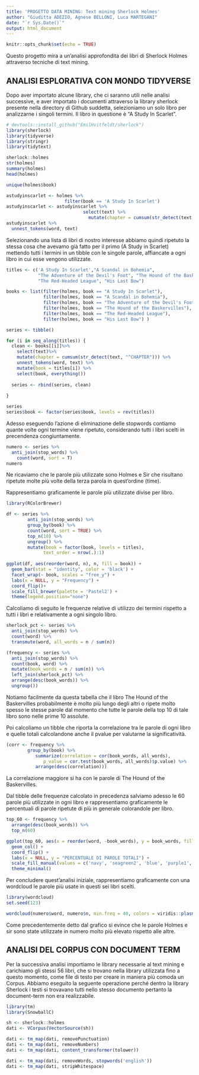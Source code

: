 ---
title: 'PROGETTO DATA MINING: Text mining Sherlock Holmes'
author: "Giuditta ADEZIO, Agnese BELLONI, Luca MARTEGANI"
date: "`r Sys.Date()`"
output: html_document
---

```{r setup, include=FALSE}
knitr::opts_chunk$set(echo = TRUE)
```

Questo progetto mira a un'analisi approfondita dei libri di Sherlock Holmes attraverso tecniche di text mining. 


## ANALISI ESPLORATIVA CON MONDO TIDYVERSE
Dopo aver importato alcune library, che ci saranno utili nelle analisi successive, e aver importato i documenti attraverso la library sherlock presente nella directory di Github suddetta, selezioniamo un solo libro per analizzarne i singoli termini.
Il libro in questione è "A Study In Scarlet".
```{r}
# devtools::install_github("EmilHvitfeldt/sherlock")
library(sherlock)
library(tidyverse)
library(stringr)
library(tidytext)

sherlock::holmes
str(holmes)
summary(holmes)
head(holmes)

unique(holmes$book)

astudyinscarlet <- holmes %>% 
                      filter(book == 'A Study In Scarlet')
astudyinscarlet <- astudyinscarlet %>%
                             select(text) %>%
                               mutate(chapter = cumsum(str_detect(text, "^CHAPTER")))
astudyinscarlet %>%
  unnest_tokens(word, text)

```

Selezionando una lista di libri di nostro interesse abbiamo quindi ripetuto la stessa
cosa che avevamo già fatto per il primo (A Study in Scarlet) mettendo tutti i termini in un tibble con le singole parole, affiancate a ogni libro in cui esse vengono utilizzate.
```{r}
titles <- c('A Study In Scarlet',"A Scandal in Bohemia", 
            "The Adventure of the Devil's Foot", "The Hound of the Baskervilles", 
            "The Red-Headed League", "His Last Bow")

books <- list(filter(holmes, book == "A Study In Scarlet"), 
              filter(holmes, book == "A Scandal in Bohemia"),
              filter(holmes, book == "The Adventure of the Devil's Foot"),
              filter(holmes, book == "The Hound of the Baskervilles"),
              filter(holmes, book == "The Red-Headed League"),
              filter(holmes, book == "His Last Bow") )

series <- tibble()

for (i in seq_along(titles)) {
  clean <- books[[i]]%>%
    select(text)%>%
    mutate(chapter = cumsum(str_detect(text, "^CHAPTER"))) %>%
    unnest_tokens(word, text) %>%
    mutate(book = titles[i]) %>%
    select(book, everything())
  
  series <- rbind(series, clean)
  
}

series
series$book <- factor(series$book, levels = rev(titles))
```

Adesso eseguendo l'azione di eliminazione delle stopwords contiamo quante volte ogni termine viene ripetuto, considerando tutti i libri scelti in precendenza congiuntamente.
```{r}
numero <- series %>% 
  anti_join(stop_words) %>% 
    count(word, sort = T)
numero
```
Ne ricaviamo che le parole più utilizzate sono Holmes e Sir che risultano ripetute molte più volte della terza parola in quest'ordine (time).

Rappresentiamo graficamente le parole più utilizzate divise per libro.
```{r}
library(RColorBrewer)

df <- series %>%
        anti_join(stop_words) %>%
        group_by(book) %>%
        count(word, sort = TRUE) %>%
        top_n(10) %>%
        ungroup() %>%
        mutate(book = factor(book, levels = titles),
              text_order = nrow(.):1)
  
ggplot(df, aes(reorder(word, n), n, fill = book)) +
  geom_bar(stat = "identity", color = 'black') +
  facet_wrap(~ book, scales = "free_y") +
  labs(x = NULL, y = "Frequency") +
  coord_flip()+
  scale_fill_brewer(palette = 'Pastel2') + 
  theme(legend.position="none") 


```

Calcoliamo di seguito le frequenze relative di utilizzo dei termini rispetto a tutti i libri e relativamente a ogni singolo libro.
```{r}
sherlock_pct <- series %>%
  anti_join(stop_words) %>%
  count(word) %>%
  transmute(word, all_words = n / sum(n))

(frequency <- series %>%
  anti_join(stop_words) %>%
  count(book, word) %>%
  mutate(book_words = n / sum(n)) %>%
  left_join(sherlock_pct) %>%
  arrange(desc(book_words)) %>%
  ungroup())

```
Notiamo facilmente da questa tabella che il libro The Hound of the Baskervilles
probabilmente è molto più lungo degli altri o ripete molto spesso le stesse parole dal momento che tutte le parole della top 10 di tale libro sono nelle prime 10 assolute.


Poi calcoliamo un tibble che riporta la correlazione tra le parole di ogni libro e quelle totali calcolandone anche il pvalue per valutarne la significatività.
```{r}

(corr <- frequency %>%
        group_by(book) %>%
           summarize(correlation = cor(book_words, all_words),
              p_value = cor.test(book_words, all_words)$p.value) %>%
           arrange(desc(correlation)))

```
La correlazione maggiore si ha con le parole di The Hound of the Baskervilles.

Dal tibble delle frequenze calcolato in precedenza salviamo adesso le 60 parole più utilizzate in ogni libro e rappresentiamo graficamente le percentuali di parole ripetute di più in generale colorandole per libro. 
```{r}
top_60 <- frequency %>%
  arrange(desc(book_words)) %>%
  top_n(60) 

ggplot(top_60, aes(x = reorder(word, -book_words), y = book_words, fill = book)) +
  geom_col() +
  coord_flip() +
  labs(x = NULL, y = "PERCENTUALE DI PAROLE TOTALI") +
  scale_fill_manual(values = c('navy', 'seagreen2', 'blue', 'purple1', 'magenta', 'olivedrab2', 'violet')) +
  theme_minimal() 
```

Per concludere quest'analisi iniziale, rappresentiamo graficamente con una wordcloud le parole più usate in questi sei libri scelti. 
```{r}
library(wordcloud)
set.seed(123)

wordcloud(numero$word, numero$n, min.freq = 40, colors = viridis::plasma(30))
```
Come precedentemente detto dal grafico si evince che le parole Holmes e sir sono state utilizzate in numero molto più elevato rispetto alle altre.


## ANALISI DEL CORPUS CON DOCUMENT TERM
Per la successiva analisi importiamo le library necessarie al text mining e carichiamo gli stessi 56 libri, che si trovano nella library utilizzata fino a questo momento, come file di testo per creare in maniera più comoda un Corpus. Abbiamo eseguito la seguente operazione perché dentro la library Sherlock i testi si trovavano tutti nello stesso documento pertanto la document-term non era realizzabile.  
```{r}
library(tm)
library(SnowballC)

sh <- sherlock::holmes
dati <- VCorpus(VectorSource(sh))

dati <- tm_map(dati, removePunctuation)
dati <- tm_map(dati, removeNumbers)
dati <- tm_map(dati, content_transformer(tolower))

dati <- tm_map(dati, removeWords, stopwords('english'))
dati <- tm_map(dati, stripWhitespace)
```



